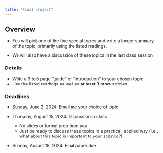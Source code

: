```yaml
---
title: "Final project"
---
```


## Overview

* You will pick one of the five special topics and write a longer summary of the topic, primarily using the listed readings. 

* We will also have a discussion of these topics in the last class session

### Details

* Write a 3 to 5 page "guide" or "introduction" to your chosen topic
* Use the listed readings as well as **at least 3 more** articles

### Deadlines

* Sunday, June 2, 2024: Email me your choice of topic

* Thursday, August 15, 2024: Discussion in class
    * No slides or formal prep from you
    * Just be ready to discuss these topics in a practical, applied way (i.e., what about this topic is important to your science?)

* Sunday, August 18, 2024: Final paper due


